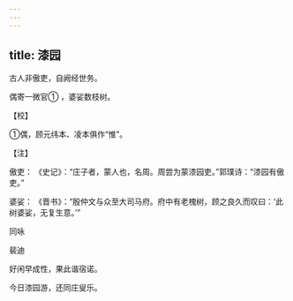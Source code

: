 ```yaml
---
---
---
```

title: 漆园
---




古人非傲吏，自阙经世务。

偶寄一微官① ，婆娑数枝树。

【校】

①偶，顾元纬本、凌本俱作“惟”。

【注】

傲吏： 《史记》：“庄子者，蒙人也，名周。周尝为蒙漆园吏。”郭璞诗：“漆园有傲吏。”

婆娑： 《晋书》：“殷仲文与众至大司马府。府中有老槐树，顾之良久而叹曰：‘此树婆娑，无复生意。’”





同咏


裴迪

好闲早成性，果此谐宿诺。

今日漆园游，还同庄叟乐。